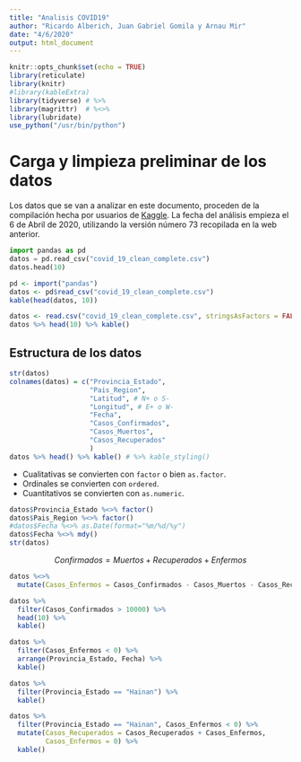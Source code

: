 ```yaml
---
title: "Analisis COVID19"
author: "Ricardo Alberich, Juan Gabriel Gomila y Arnau Mir"
date: "4/6/2020"
output: html_document
---
```


```r
knitr::opts_chunk$set(echo = TRUE)
library(reticulate)
library(knitr)
#library(kableExtra)
library(tidyverse) # %>%
library(magrittr)  # %<>%
library(lubridate)
use_python("/usr/bin/python")
```

# Carga y limpieza preliminar de los datos

Los datos que se van a analizar en este documento, proceden de la compilación hecha por usuarios de [Kaggle](https://www.kaggle.com/imdevskp/corona-virus-report). La fecha del análisis empieza el 6 de Abril de 2020, utilizando la versión número 73 recopilada en la web anterior.

```python
import pandas as pd
datos = pd.read_csv("covid_19_clean_complete.csv")
datos.head(10)
```

```r
pd <- import("pandas")
datos <- pd$read_csv("covid_19_clean_complete.csv")
kable(head(datos, 10))
```

```r
datos <- read.csv("covid_19_clean_complete.csv", stringsAsFactors = FALSE)
datos %>% head(10) %>% kable()
```

## Estructura de los datos

```r
str(datos)
colnames(datos) = c("Provincia_Estado",
                    "Pais_Region",
                    "Latitud", # N+ o S-
                    "Longitud", # E+ o W-
                    "Fecha",
                    "Casos_Confirmados",
                    "Casos_Muertos",
                    "Casos_Recuperados"
                    )
datos %>% head() %>% kable() # %>% kable_styling()
```

* Cualitativas se convierten con `factor` o bien `as.factor`.
* Ordinales se convierten con `ordered`.
* Cuantitativos se convierten con `as.numeric`.

```r
datos$Provincia_Estado %<>% factor()
datos$Pais_Region %<>% factor()
#datos$Fecha %<>% as.Date(format="%m/%d/%y")
datos$Fecha %<>% mdy()
str(datos)
```


$$Confirmados = Muertos + Recuperados + Enfermos$$

```r
datos %<>%
  mutate(Casos_Enfermos = Casos_Confirmados - Casos_Muertos - Casos_Recuperados)

datos %>%
  filter(Casos_Confirmados > 10000) %>%
  head(10) %>%
  kable()

datos %>% 
  filter(Casos_Enfermos < 0) %>%
  arrange(Provincia_Estado, Fecha) %>%
  kable()

datos %>%
  filter(Provincia_Estado == "Hainan") %>%
  kable()

datos %>%
  filter(Provincia_Estado == "Hainan", Casos_Enfermos < 0) %>%
  mutate(Casos_Recuperados = Casos_Recuperados + Casos_Enfermos,
         Casos_Enfermos = 0) %>%
  kable()
```

